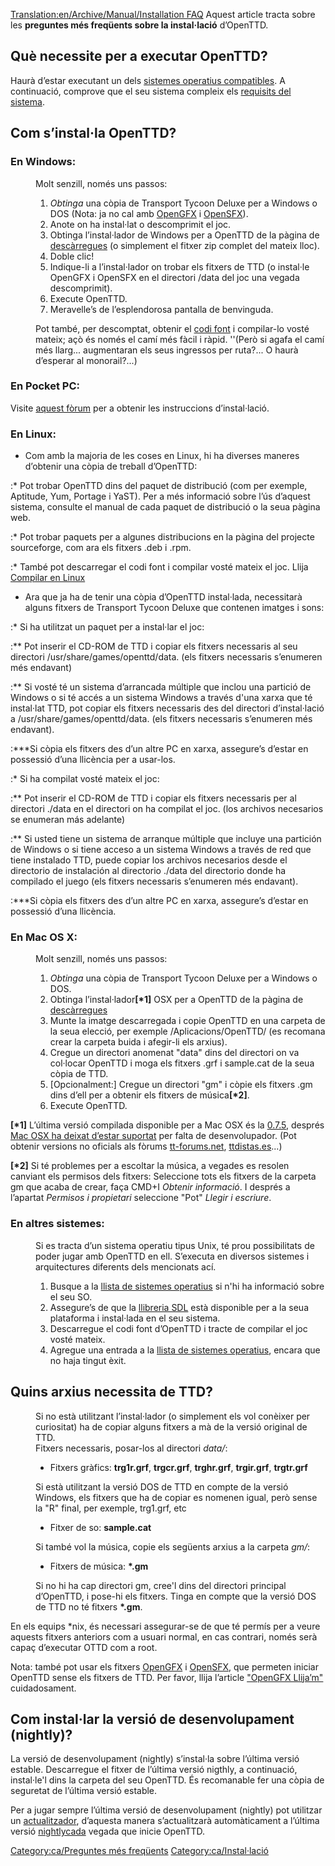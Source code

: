 [[Translation:en/Archive/Manual/Installation FAQ]]
{{ca/FAQmenu}}
Aquest article tracta sobre les '''preguntes més freqüents sobre la instal·lació''' d’OpenTTD.

==Què necessite per a executar OpenTTD?==
Haurà d’estar executant un dels [[ca/Archive/Compilation and Ports/Sistema operatiu|sistemes operatius compatibles]]. A continuació, comprove que el seu sistema compleix els [[ca/Requisits del sistema|requisits del sistema]].

==Com s’instal·la OpenTTD?==
=== En Windows: ===
:Molt senzill, només uns passos:
:#''Obtinga'' una còpia de Transport Tycoon Deluxe per a Windows o DOS (Nota: ja no cal amb [[ca/OpenGFX|OpenGFX]] i [[ca/OpenSFX|OpenSFX]]).
:#Anote on ha instal·lat o descomprimit el joc.
:#Obtinga l’instal·lador de Windows per a OpenTTD de la pàgina de [http://www.openttd.org/download-stable descàrregues] (o simplement el fitxer zip complet del mateix lloc).
:#Doble clic!
:#Indique-li a l’instal·lador on trobar els fitxers de TTD (o instal·le OpenGFX i OpenSFX en el directori /data del joc una vegada descomprimit).
:#Execute OpenTTD.
:#Meravelle’s de l’esplendorosa pantalla de benvinguda.

:Pot també, per descomptat, obtenir el [[ca/Codi font|codi font]] i compilar-lo vosté mateix; açò és només el camí més fàcil i ràpid. ''(Però si agafa el camí més llarg... augmentaran els seus ingressos per ruta?... O haurà d’esperar al monorail?...)

=== En Pocket PC: ===
Visite [http://www.esoftinteractive.com/forums/viewforum.php?f=23 aquest fòrum] per a obtenir les instruccions d’instal·lació.

=== En Linux: ===
* Com amb la majoria de les coses en Linux, hi ha diverses maneres d’obtenir una còpia de treball d’OpenTTD:
:* Pot trobar OpenTTD dins del paquet de distribució (com per exemple, Aptitude, Yum, Portage i YaST). Per a més informació sobre l’ús d’aquest sistema, consulte el manual de cada paquet de distribució o la seua pàgina web.
:* Pot trobar paquets per a algunes distribucions en la pàgina del projecte sourceforge, com ara els fitxers .deb i .rpm.
:* També pot descarregar el codi font i compilar vosté mateix el joc. Llija [[ca/Compilar en Linux|Compilar en Linux]]
* Ara que ja ha de tenir una còpia d’OpenTTD instal·lada, necessitarà alguns fitxers de Transport Tycoon Deluxe que contenen imatges i sons: 
:* Si ha utilitzat un paquet per a instal·lar el joc:
:** Pot inserir el CD-ROM de TTD i copiar els fitxers necessaris al seu directori /usr/share/games/openttd/data. (els fitxers necessaris s’enumeren més endavant)
:** Si vosté té un sistema d’arrancada múltiple que inclou una partició de Windows o si té accés a un sistema Windows a través d'una xarxa que té instal·lat TTD, pot copiar els fitxers necessaris des del directori d’instal·lació a /usr/share/games/openttd/data. (els fitxers necessaris s’enumeren més endavant).
:***Si còpia els fitxers des d’un altre PC en xarxa, assegure’s d’estar en possessió d’una llicència per a usar-los.
:* Si ha compilat vosté mateix el joc:
:** Pot inserir el CD-ROM de TTD i copiar els fitxers necessaris per al directori ./data en el directori on ha compilat el joc. (los archivos necesarios se enumeran más adelante)
:** Si usted tiene un sistema de arranque múltiple que incluye una partición de Windows o si tiene acceso a un sistema Windows a través de red que tiene instalado TTD, puede copiar los archivos necesarios desde el directorio de instalación al directorio ./data del directorio donde ha compilado el juego (els fitxers necessaris s’enumeren més endavant).
:***Si còpia els fitxers des d’un altre PC en xarxa, assegure’s d’estar en possessió d’una llicència.

=== En Mac OS X: ===
:Molt senzill, només uns passos:
:#''Obtinga'' una còpia de Transport Tycoon Deluxe per a Windows o DOS.
:#Obtinga l’instal·lador'''[*1]''' OSX per a OpenTTD de la pàgina de [http://www.openttd.org/download-stable descàrregues]
:#Munte la imatge descarregada i copie OpenTTD en una carpeta de la seua elecció, per exemple /Aplicacions/OpenTTD/ (es recomana crear la carpeta buida i afegir-li els arxius).
:#Cregue un directori anomenat "data" dins del directori on va col·locar OpenTTD i moga els fitxers .grf i sample.cat de la seua còpia de TTD.
:#[Opcionalment:] Cregue un directori  "gm" i còpie els fitxers .gm dins d’ell per a obtenir els fitxers de música'''[*2]'''.
:#Execute OpenTTD.
'''[*1]''' L’última versió compilada disponible per a Mac OSX és la [http://gb.binaries.openttd.org/binaries/releases/0.7.5/index.html 0.7.5], després [http://www.openttd.org/en/news/103 Mac OSX ha deixat d’estar suportat] per falta de desenvolupador. (Pot obtenir versions no oficials als fòrums [http://www.tt-forums.net/viewtopic.php?f=29&t=48329 tt-forums.net], [http://ttdistas.es/descargas ttdistas.es]...)

'''[*2]''' Si té problemes per a escoltar la música, a vegades es resolen canviant els permisos dels fitxers: Seleccione tots els fitxers de la carpeta gm que acaba de crear, faça CMD+I ''Obtenir informació''. I després a l’apartat ''Permisos i propietari'' seleccione "Pot" ''Llegir i escriure''.

===En altres sistemes: ===
:Si es tracta d’un sistema operatiu tipus Unix, té prou possibilitats de poder jugar amb OpenTTD en ell. S’executa en diversos sistemes i arquitectures diferents dels mencionats ací.
:#Busque a la [[ca/Archive/Compilation and Ports/Sistema operatiu|llista de sistemes operatius]] si n'hi ha informació sobre el seu SO.
:#Assegure’s de que la [http://libsdl.org llibreria SDL] està disponible per a la seua plataforma i instal·lada en el seu sistema.
:#Descarregue el codi font d’OpenTTD i tracte de compilar el joc vosté mateix.
:#Agregue una entrada a la [[ca/Archive/Compilation and Ports/Sistema operatiu|llista de sistemes operatius]], encara que no haja tingut èxit.

== Quins arxius necessita de TTD? ==
:Si no està utilitzant l’instal·lador (o simplement els vol conèixer per curiositat) ha de copiar alguns fitxers a mà de la versió original de TTD.
:Fitxers necessaris, posar-los al directori <i>data/</i>:
:*Fitxers gràfics: <b>trg1r.grf</b>, <b>trgcr.grf</b>, <b>trghr.grf</b>, <b>trgir.grf</b>, <b>trgtr.grf</b>
:Si està utilitzant la versió DOS de TTD en compte de la versió Windows, els fitxers que ha de copiar es nomenen igual, però sense la "R" final, per exemple, trg1.grf, etc
:*Fitxer de so: <b>sample.cat</b>
:Si també vol la música, copie els següents arxius a la carpeta <i>gm/</i>:
:*Fitxers de música: <b>*.gm</b>
:Si no hi ha cap directori gm, cree'l dins del directori principal d’OpenTTD, i pose-hi els fitxers. Tinga en compte que la versió DOS de TTD no té fitxers <b>*.gm</b>.

En els equips *nix, és necessari assegurar-se de que té permís per a veure aquests fitxers anteriors com a usuari normal, en cas contrari, només serà capaç d’executar OTTD com a root.

Nota: també pot usar els fitxers [[ca/OpenGFX|OpenGFX]] i [[ca/OpenSFX|OpenSFX]], que permeten iniciar OpenTTD sense els fitxers de TTD. Per favor, llija l’article [[ca/OpenGFX Llija’m|"OpenGFX Llija’m"]] cuidadosament.

==Com instal·lar la versió de desenvolupament (nightly)? ==
La versió de desenvolupament (nightly) s’instal·la sobre l’última versió estable.
Descarregue el fitxer de l’última versió nigthly, a continuació, instal·le'l dins la carpeta del seu OpenTTD. És recomanable fer una còpia de seguretat de l’última versió estable.

Per a jugar sempre l’última versió de desenvolupament (nightly) pot utilitzar un [[ca/Actualitzadors per a OpenTTD|actualitzador]], d’aquesta manera s’actualitzarà automàticament a l’última versió  [[ca/Nigthtly|nightly]]cada vegada que inicie OpenTTD.


[[Category:ca/Preguntes més freqüents]]
[[Category:ca/Instal·lació]]